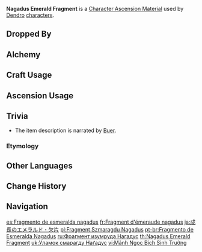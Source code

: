 {{Item Infobox
|id           = 104132
|image        = Item Nagadus Emerald Fragment.png
|type         = Character Ascension Materials
|invCategory  = Character Development Items
|group        = Nagadus Emerald
|group2       = Ascension Gems
|quality      = 3
|description  = Character Ascension material.<br />"I had a very, very long dream..."
|source1      = Dropped by [[Normal Bosses]] and [[Weekly Bosses]] (Lv. 40+)
|source2      = [[Alchemy]] (AR 25+)
|source3      = [[Parametric Transformer]]
}}
'''Nagadus Emerald Fragment''' is a [[Character Ascension Material]] used by [[Dendro]] [[characters]].

==Dropped By==
{{Dropped By|level=40}}

==Alchemy==
{{Recipe
|type = Crafting
|Nagadus Emerald Sliver = 3
|Mora = 300
|sort = Nagadus Emerald Sliver;Mora
}}
{{Recipe
|type = Converting
|Agnidus Agate Fragment = 1
|Dust of Azoth = 3
|sort = Agnidus Agate Fragment;Dust of Azoth
}}
{{Recipe
|type = Converting
|Varunada Lazurite Fragment = 1
|Dust of Azoth = 3
|sort = Varunada Lazurite Fragment;Dust of Azoth
}}
{{Recipe
|type = Converting
|Vajrada Amethyst Fragment = 1
|Dust of Azoth = 3
|sort = Vajrada Amethyst Fragment;Dust of Azoth
}}
{{Recipe
|type = Converting
|Vayuda Turquoise Fragment = 1
|Dust of Azoth = 3
|sort = Vayuda Turquoise Fragment;Dust of Azoth
}}
{{Recipe
|type = Converting
|Shivada Jade Fragment = 1
|Dust of Azoth = 3
|sort = Shivada Jade Fragment;Dust of Azoth
}}
{{Recipe
|type = Converting
|Prithiva Topaz Fragment = 1
|Dust of Azoth = 3
|sort = Prithiva Topaz Fragment;Dust of Azoth
}}

==Craft Usage==
{{Craft Usage}}

==Ascension Usage==
{{Ascension Usage}}

==Trivia==
* The item description is narrated by [[Lesser Lord Kusanali|Buer]].

===Etymology===
{{Transclude|Nagadus Emerald|Etymology}}

==Other Languages==
{{Other Languages
|en      = Nagadus Emerald Fragment
|zhs     = 生长碧翡断片
|zhs_rm  = Shēngzhǎng Bìfěi Duànpiàn
|zht     = 生長碧翡斷片
|zht_rm  = Shēngzhǎng Bìfěi Duànpiàn
|zh_tl   = 
|ja      = 成長のエメラルド・欠片
|ja_rm   = Seichou Emerarudo - Kakera
|ja_tl   = Growth Emerald - Fragment
|ko      = 자라나는 비취 조각
|ko_rm   = Jarananeun Bichwi Jogak
|ko_tl   = Growing Jade Fragment
|es      = Fragmento de esmeralda nagadus
|es_tl   = Nagadus Emerald Fragment
|fr      = Fragment d'émeraude nagadus
|fr_tl   = Nagadus Emerald Fragment
|ru      = Фрагмент изумруда Нагадус
|ru_tl   = Nagadus Emerald Fragment
|th      = Nagadus Emerald Fragment
|vi      = Mảnh Ngọc Bích Sinh Trưởng
|vi_tl   = 
|de      = Nagadus-Smaragd-Bruchstück
|de_tl   = Nagadus Emerald Fragment
|id      = Nagadus Emerald Fragment
|pt      = Fragmento de Esmeralda Nagadus
|pt_tl   = 
|tr      = Nagadus Zümrüdü Kırıntısı
|tr_tl   = 
|it      = Frammento di Smeraldo Nagadus
|it_tl   = Nagadus Emerald Fragment
}}

==Change History==
{{Change History|3.0}}

==Navigation==
{{Development Item Navbox|Character Ascension Materials}}

[[es:Fragmento de esmeralda nagadus]]
[[fr:Fragment d'émeraude nagadus]]
[[ja:成長のエメラルド・欠片]]
[[pl:Fragment Szmaragdu Nagadus]]
[[pt-br:Fragmento de Esmeralda Nagadus]]
[[ru:Фрагмент изумруда Нагадус]]
[[th:Nagadus Emerald Fragment]]
[[uk:Уламок смарагду Наґадус]]
[[vi:Mảnh Ngọc Bích Sinh Trưởng]]